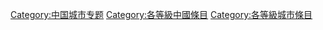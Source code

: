 {{catmore1|[[Wikipedia:专题|Wikipedia:专题]]}}
[[Category:中国城市专题|Category:中国城市专题]]
[[Category:各等級中國條目|Category:各等級中國條目]]
[[Category:各等級城市條目|Category:各等級城市條目]]